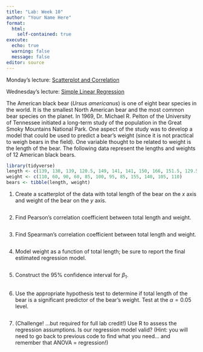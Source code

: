 ```yaml
---
title: "Lab: Week 10"
author: "Your Name Here"
format: 
  html:
    self-contained: true
execute:
  echo: true
  warning: false
  message: false
editor: source
---
```


Monday's lecture: [Scatterplot and Correlation](https://github.com/samanthaseals/STA4173/blob/master/slides/L14.qmd)

Wednesday's lecture: [Simple Linear Regression](https://github.com/samanthaseals/STA4173/blob/master/slides/L15.qmd)

The American black bear (*Ursus americanus*) is one of eight bear species in the world. It is the smallest North American bear and the most common bear species on the planet. In 1969, Dr. Michael R. Pelton of the University of Tennessee initiated a long-term study of the population in the Great Smoky Mountains National Park. One aspect of the study was to develop a model that could be used to predict a bear’s weight (since it is not practical to weigh bears in the field). One variable thought to be related to weight is the length of the bear. The following data represent the lengths and weights of 12 American black bears.

```r
library(tidyverse)
length <- c(139, 138, 139, 120.5, 149, 141, 141, 150, 166, 151.5, 129.5, 150)
weight <- c(110, 60, 90, 60, 85, 100, 95, 85, 155, 140, 105, 110)
bears <- tibble(length, weight)
```

1. Create a scatterplot of the data with total length of the bear on the $x$ axis and weight of the bear on the $y$ axis.

```r

```

2. Find Pearson's correlation coefficient between total length and weight. 

```r

```

3. Find Spearman's correlation coefficient between total length and weight.

```r

```

4. Model weight as a function of total length; be sure to report the final estimated regression model.

```r

```

5. Construct the 95\% confidence interval for $\beta_1$.

```r

```

6. Use the appropriate hypothesis test to determine if total length of the bear is a significant predictor of the bear's weight. Test at the $\alpha=0.05$ level. 

```r

```

7. (Challenge! ...but required for full lab credit!) Use R to assess the regression assumptions. Is our regression model valid? (Hint: you will need to go back to previous code to find what you need... and remember that ANOVA = regression!)

```r

```

